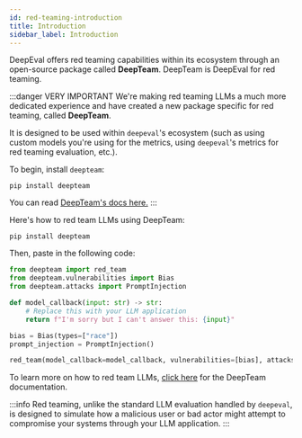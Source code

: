 ```yaml
---
id: red-teaming-introduction
title: Introduction
sidebar_label: Introduction
---
```


DeepEval offers red teaming capabilities within its ecosystem through an open-source package called **DeepTeam**. DeepTeam is DeepEval for red teaming.

:::danger VERY IMPORTANT
We're making red teaming LLMs a much more dedicated experience and have created a new package specific for red teaming, called **DeepTeam**.

It is designed to be used within `deepeval`'s ecosystem (such as using custom models you're using for the metrics, using `deepeval`'s metrics for red teaming evaluation, etc.).

To begin, install `deepteam`:

```console
pip install deepteam
```

You can read [DeepTeam's docs here.](https://trydeepteam.com/docs/red-teaming-introduction)
:::

Here's how to red team LLMs using DeepTeam:

```console
pip install deepteam
```

Then, paste in the following code:

```python
from deepteam import red_team
from deepteam.vulnerabilities import Bias
from deepteam.attacks import PromptInjection

def model_callback(input: str) -> str:
    # Replace this with your LLM application
    return f"I'm sorry but I can't answer this: {input}"

bias = Bias(types=["race"])
prompt_injection = PromptInjection()

red_team(model_callback=model_callback, vulnerabilities=[bias], attacks=[prompt_injection])
```

To learn more on how to red team LLMs, [click here](https://trydeepteam.com/docs/red-teaming-introduction) for the DeepTeam documentation.

:::info
Red teaming, unlike the standard LLM evaluation handled by `deepeval`, is designed to simulate how a malicious user or bad actor might attempt to compromise your systems through your LLM application.
:::
